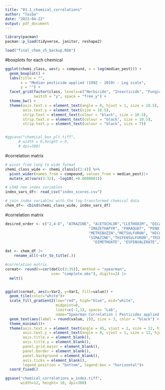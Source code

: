 ```yaml
---
title: "01.1_chemical_correlations"
author: "Taiba"
date: "2023-04-22"
output: pdf_document
---
```


```r
library(pacman)
pacman::p_load(tidyverse, janitor, reshape2)
```

```r
load("final_chem_v5_backup.RDA")
```

#boxplots for each chemical
```r

ggplot(chemi_class, aes(y = compound, x = log(median_pest))) +
  geom_boxplot() +
  labs(title = "",
       x = "Median pesticide applied (1992 - 2019) - Log scale", 
       y = "") +
  facet_grid(factor(class, levels=c("Herbicide", "Insecticide", "Fungicide"))~ ., scales = "free_y", 
             switch = "y", space = "free_y") +
  theme_bw() +
  theme(axis.text.x = element_text(angle = 0, hjust = 1, size = 10.5),
        axis.text.y = element_text(size = 10.5),
        strip.text = element_text(colour = "black", size = 10.5),
        strip.text.x = element_text(colour = "black", size = 10.5),
        strip.text.y = element_text(colour = "black", size = 7))


#ggsave("chemical_box_plt.tiff", 
      # width = 6,height = 9,
      # dpi=300)
```


#correlation matrix
```r
# pivot from long to wide format
chemi_class_wide <- chemi_class[c(1:4)] %>%
  pivot_wider(names_from = compound, values_from = median_pest)|>
  mutate_at(vars(3:32), ~log10(.+0.0000001)) 

# LOAD new index variables
index_vars_df<- read_csv("index_scores.csv")

# join index variables with the log-transformed chemical data
chem_df<- cbind(chemi_class_wide, index_vars_df)
```

#correlation matrix
```r
desired_order <- c("2,4-D", "ATRAZINE", "ACETOCHLOR","CLETHODIM", "DICAMBA","GLYPHOSATE", 
                                      "IMAZETHAPYR", "PARAQUAT", "PENDIMETHALIN","CHLORIMURON","METOLACHLOR",
                                      "METRIBUZIN","METSULFURON", "NICOSULFURON", "PICLORAM", "SETHOXYDIM", 
                                      "SIMAZINE","THIFENSULFURON","TRIBENURON METHYL", "TRICLOPYR", "TRIFLURALIN","CARBARYL", "CHLORPYRIFOS", "CYHALOTHRIN-LAMBDA",
                                        "DIMETHOATE", "ESFENVALERATE","PERMETHRIN", "CHLOROTHALONIL","MANCOZEB","PROPICONAZOLE")

dat <- chem_df |>
    rename_all(~str_to_title(.))

#correlation matrix
cormat<- round(x=cor(dat[c(3:35)], method = "spearman", 
                     use= "complete.obs"), digits=2) |>
  melt() 


ggplot(cormat, aes(x=Var2, y=Var1, fill=value)) +
  geom_tile(color="white")+
  scale_fill_gradient2(low="red", high="blue", mid="white",
                       midpoint=0,
                       limit=c(-1,1), space= "Lab",
                       name="Spearman Correlation | Pesticides applied in US Counties (1992-2019)")+
  geom_text(aes(label = round(value, 2)), size = 3, color = "black") + # Add text labels
  theme_minimal()+
  theme(axis.text.x = element_text(angle = 45, vjust = 1, size = 12, hjust = 1),
        axis.text.y = element_text(angle = 0, vjust = 1, size = 12, hjust = 1),
        axis.title.x = element_blank(),
        axis.title.y = element_blank(),
        panel.grid.major = element_blank(),
        panel.border = element_blank(),
        panel.background = element_blank(),
        axis.ticks = element_blank(),
        legend.position = "bottom", legend.box = "horizontal")+
  coord_fixed()

ggsave("chemical_correlations_w_index.tiff",
       width=12, height= 10, dpi=300)
```



